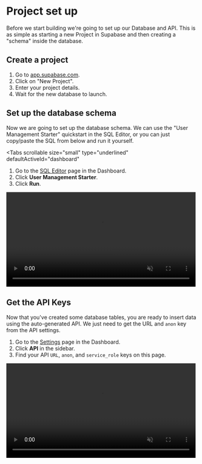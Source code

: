 
# Project set up

Before we start building we're going to set up our Database and API. This is as simple as starting a new Project in Supabase
and then creating a "schema" inside the database.

## Create a project

1. Go to [app.supabase.com](https://app.supabase.com).
1. Click on "New Project".
1. Enter your project details.
1. Wait for the new database to launch.

## Set up the database schema

Now we are going to set up the database schema. We can use the "User Management Starter" quickstart in the SQL Editor,
or you can just copy/paste the SQL from below and run it yourself.

<Tabs
  scrollable
  size="small"
  type="underlined"
  defaultActiveId="dashboard"
>
<TabPanel id="dashboard" label="Dashboard">

1. Go to the [SQL Editor](https://app.supabase.com/project/_/sql) page in the Dashboard.
2. Click **User Management Starter**.
3. Click **Run**.

<video width="99%" muted playsInline controls="true">
  <source src="/docs/videos/sql-user-management-starter.mp4" type="video/mp4" muted playsInline />
</video>

</TabPanel>
<TabPanel id="sql" label="SQL">

<UserManagementSQLTemplate />

</TabPanel>
</Tabs>

## Get the API Keys

Now that you've created some database tables, you are ready to insert data using the auto-generated API.
We just need to get the URL and `anon` key from the API settings.

1. Go to the [Settings](https://app.supabase.com/project/_/settings) page in the Dashboard.
2. Click **API** in the sidebar.
3. Find your API `URL`, `anon`, and `service_role` keys on this page.

<video width="99%" muted playsInline controls="true">
  <source src="/docs/videos/api/api-url-and-key.mp4" type="video/mp4" muted playsInline />
</video>
